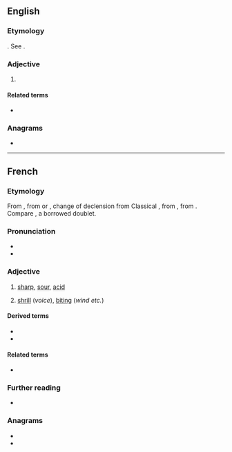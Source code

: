 ==English==

===Etymology===
{{etyl|fr|en}}. See {{m|en|eager}}.

===Adjective===
{{en-adj}}

# {{lb|en|obsolete}} {{alternative spelling of|en|eager||sour}}

====Related terms====
* {{l|en|vinegar}}

===Anagrams===
* {{anagrams|en|a=aegir|Aegir|Argie|Gaier|aegir|aiger}}

----

==French==

===Etymology===
From {{inh|fr|fro|-}}, from {{inh|fr|VL.||*acrus}} or {{m|la||*acrum}}, change of declension from Classical {{inh|fr|la|acer|acer, acrem}}, from {{inh|fr|itc-pro|*akris}}, from {{der|fr|ine-pro|*h₂ḱrós||sharp}}. Compare {{doublet|fr|âcre|notext=1}}, a borrowed doublet.

===Pronunciation===
* {{fr-IPA}}
* {{audio|fr|Fr-aigre.ogg|Audio}}

===Adjective===
{{fr-adj}}

# [[sharp]], [[sour]], [[acid]]
#: {{ux|fr|cerises '''aigres'''|sour cherries}}
# [[shrill]] (''voice''), [[biting]] (''wind etc.'')
#: {{ux|fr|la voix '''aigre''' des cornemuses|the shrill voice of the bagpipes}}

====Derived terms====
* {{l|fr|aigreur}}
* {{l|fr|aigrir}}

====Related terms====
* {{l|fr|vinaigre}}

===Further reading===
* {{R:TLFi}}

===Anagrams===
* {{l|fr|gérai}}
* {{l|fr|réagi}}